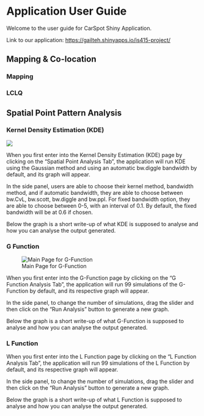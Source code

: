 # Application User Guide

Welcome to the user guide for CarSpot Shiny Application.

Link to our application: <https://gailteh.shinyapps.io/is415-project/>

## Mapping & Co-location

### Mapping

### LCLQ

## Spatial Point Pattern Analysis

### Kernel Density Estimation (KDE)

![](images/photo_2023-04-14_13-44-01.jpg)

When you first enter into the Kernel Density Estimation (KDE) page by clicking on the "Spatial Point Analysis Tab", the application will run KDE using the Gaussian method and using an automatic bw.diggle bandwidth by default, and its graph will appear.

In the side panel, users are able to choose their kernel method, bandwidth method, and if automatic bandwidth, they are able to choose between bw.CvL, bw.scott, bw.diggle and bw.ppl. For fixed bandwidth option, they are able to choose between 0-5, with an interval of 0.1. By default, the fixed bandwidth will be at 0.6 if chosen.

Below the graph is a short write-up of what KDE is supposed to analyse and how you can analyse the output generated.

### G Function

![Main Page for G-Function](images/image-701144850.png)

When you first enter into the G-Function page by clicking on the "G Function Analysis Tab", the application will run 99 simulations of the G-Function by default, and its respective graph will appear.

In the side panel, to change the number of simulations, drag the slider and then click on the "Run Analysis" button to generate a new graph.

Below the graph is a short write-up of what G-Function is supposed to analyse and how you can analyse the output generated.

### L Function

When you first enter into the L Function page by clicking on the "L Function Analysis Tab", the application will run 99 simulations of the L Function by default, and its respective graph will appear.

In the side panel, to change the number of simulations, drag the slider and then click on the "Run Analysis" button to generate a new graph.

Below the graph is a short write-up of what L Function is supposed to analyse and how you can analyse the output generated.

